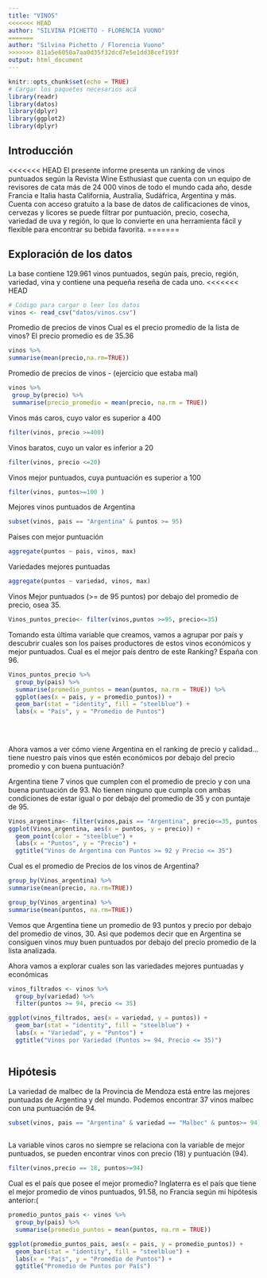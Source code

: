 ```yaml
---
title: "VINOS"
<<<<<<< HEAD
author: "SILVINA PICHETTO - FLORENCIA VUONO"
=======
author: "Silvina Pichetto / Florencia Vuono"
>>>>>>> 811a5e6050a7aa0d35f32dcd7e5e1dd38cef193f
output: html_document
---
```



```r
knitr::opts_chunk$set(echo = TRUE)
# Cargar los paquetes necesarios acá
library(readr)
library(datos)
library(dplyr)
library(ggplot2)
library(dplyr)

```


## Introducción

<<<<<<< HEAD
El presente informe presenta un ranking de vinos puntuados según la Revista Wine Esthusiast que cuenta con un equipo de revisores de cata más de 24 000 vinos de todo el mundo cada año, desde Francia e Italia hasta California, Australia, Sudáfrica, Argentina y más. Cuenta con acceso gratuito a la base de datos de calificaciones de vinos, cervezas y licores se puede filtrar por puntuación, precio, cosecha, variedad de uva y región, lo que lo convierte en una herramienta fácil y flexible para encontrar su bebida favorita.
=======


## Exploración de los datos

La base contiene 129.961 vinos puntuados, según país, precio, región, variedad, vina y contiene una pequeña reseña de cada uno.
<<<<<<< HEAD
```r
# Código para cargar o leer los datos
vinos <- read_csv("datos/vinos.csv")
```

Promedio de precios de vinos 
Cual es el precio promedio de la lista de vinos?
El precio promedio es de 35.36


```r
vinos %>% 
summarise(mean(precio,na.rm=TRUE))

```

Promedio de precios de vinos - (ejercicio que estaba mal)

```r
vinos %>%
 group_by(precio) %>%
 summarise(precio_promedio = mean(precio, na.rm = TRUE))
```
Vinos más caros, cuyo valor es superior a 400

```r
filter(vinos, precio >=400)

```

Vinos baratos, cuyo un valor es inferior a 20
```r
filter(vinos, precio <=20)
```

Vinos mejor puntuados, cuya puntuación es superior a 100

```r
filter(vinos, puntos>=100 )

```

Mejores vinos puntuados de Argentina

```r
subset(vinos, pais == "Argentina" & puntos >= 95)

```

Paises con mejor puntuación

```r
aggregate(puntos ~ pais, vinos, max)

```

Variedades mejores puntuadas

```r
aggregate(puntos ~ variedad, vinos, max)

```


Vinos Mejor puntuados (>= de 95 puntos) por debajo del promedio de precio, osea 35.

```r
Vinos_puntos_precio<- filter(vinos,puntos >=95, precio<=35)

```

Tomando esta última variable que creamos, vamos a agrupar por país y descubrir cuales son los países productores de estos vinos económicos y mejor puntuados. Cual es el mejor país dentro de este Ranking? España con 96.


```r
Vinos_puntos_precio %>%
  group_by(pais) %>%
  summarise(promedio_puntos = mean(puntos, na.rm = TRUE)) %>% 
  ggplot(aes(x = pais, y = promedio_puntos)) +
  geom_bar(stat = "identity", fill = "steelblue") +
  labs(x = "País", y = "Promedio de Puntos") 
 
 
  

```


Ahora vamos a ver cómo viene Argentina en el ranking de precio y calidad...tiene nuestro país vinos que estén económicos por debajo del precio promedio y con buena puntuación? 

Argentina tiene 7 vinos que cumplen con el promedio de precio y con una buena puntuación de 93. No tienen ninguno que cumpla con ambas condiciones de estar igual o por debajo del promedio de 35 y con puntaje de 95.


```r
Vinos_argentina<- filter(vinos,pais == "Argentina", precio<=35, puntos >= 93 ) 
ggplot(Vinos_argentina, aes(x = puntos, y = precio)) +
  geom_point(color = "steelblue") +
  labs(x = "Puntos", y = "Precio") +
  ggtitle("Vinos de Argentina con Puntos >= 92 y Precio <= 35")
```


Cual es el promedio de Precios de los vinos de Argentina?


```r

group_by(Vinos_argentina) %>% 
summarise(mean(precio, na.rm=TRUE))

```


```r
group_by(Vinos_argentina) %>% 
summarise(mean(puntos, na.rm=TRUE))

```

Vemos que Argentina tiene un promedio de 93 puntos y precio por debajo del promedio de vinos, 30. Asi que podemos decir que en Argentina se consiguen vinos muy buen puntuados por debajo del precio promedio de la lista analizada.


Ahora vamos a explorar cuales son las variedades mejores puntuadas y económicas

```r
vinos_filtrados <- vinos %>%
  group_by(variedad) %>%
  filter(puntos >= 94, precio <= 35)

ggplot(vinos_filtrados, aes(x = variedad, y = puntos)) +
  geom_bar(stat = "identity", fill = "steelblue") +
  labs(x = "Variedad", y = "Puntos") +
  ggtitle("Vinos por Variedad (Puntos >= 94, Precio <= 35)")



```

## Hipótesis

La variedad de malbec de la Provincia de Mendoza está entre las mejores puntuadas de Argentina y del mundo.
Podemos encontrar 37 vinos malbec con una puntuación de 94.


```r

subset(vinos, pais == "Argentina" & variedad == "Malbec" & puntos>= 94) 
  
```



La variable  vinos caros no siempre se relaciona con la variable de mejor puntuados, se pueden encontrar vinos con precio (18) y puntuación (94).


```r
filter(vinos,precio == 18, puntos>=94)


```
Cual es el país que posee el mejor promedio?
Inglaterra es el  país que tiene el mejor promedio de vinos puntuados, 91.58, no Francia según mi hipótesis anterior:(



```r
promedio_puntos_pais <- vinos %>%
  group_by(pais) %>%
  summarise(promedio_puntos = mean(puntos, na.rm = TRUE))

ggplot(promedio_puntos_pais, aes(x = pais, y = promedio_puntos)) +
  geom_bar(stat = "identity", fill = "steelblue") +
  labs(x = "País", y = "Promedio de Puntos") +
  ggtitle("Promedio de Puntos por País")

```







